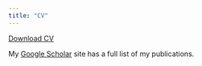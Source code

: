 ```yaml
---
title: "CV"
---
```


<a href="pdfs/Adam C Smith CV 2021.pdf#" class="download" title="Download CV as PDF">Download CV</a>			

My [Google Scholar](https://scholar.google.ca/citations?hl=en&user=L04l5v0AAAAJ) site has a full list of my publications.

